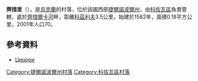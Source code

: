 {{coord|49|35|57|N|25|16|22|E|scale:30000|display=title}}

'''齊措里'''（{{lang-uk|Цицори}}），是[[烏克蘭|烏克蘭]]的村落，位於該國西部[[捷爾諾波爾州|捷爾諾波爾州]]，由[[科佐瓦區|科佐瓦區]]負責管轄，處於[[齊措爾卡河|齊措爾卡河]]畔，距離[[科茲利夫|科茲利夫]]3.5公里，始建於1582年，面積0.18平方公里，2001年人口70。

==參考資料==
* [http://gska2.rada.gov.ua/pls/z7502/A005?rdat1=20.10.2003&rf7571=31157 Цицори]{{dead link|date=2018年5月 |bot=InternetArchiveBot |fix-attempted=yes }}

{{DEFAULTSORT:Цицори}}
[[Category:捷爾諾波爾州村落|Category:捷爾諾波爾州村落]]
[[Category:科佐瓦區村落|Category:科佐瓦區村落]]

{{Ternopil-geo-stub}}